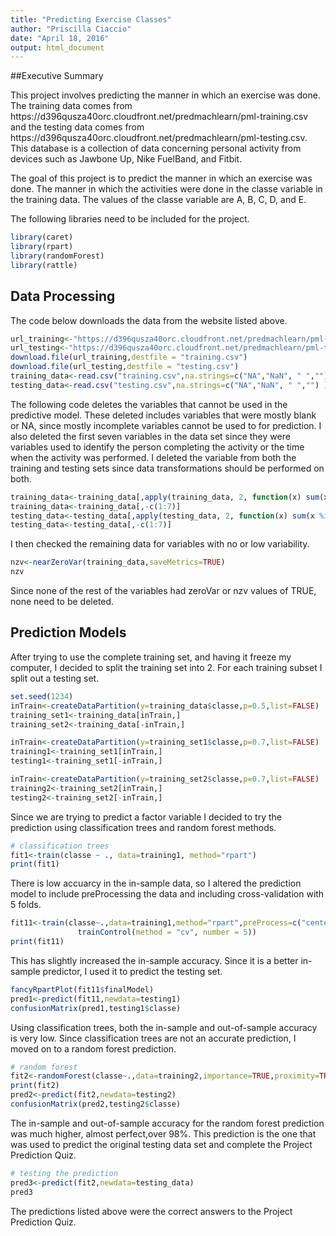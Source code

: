 ```yaml
---
title: "Predicting Exercise Classes"
author: "Priscilla Ciaccio"
date: "April 18, 2016"
output: html_document
---
```


##Executive Summary

This project involves predicting the manner in which an exercise was done. The training data comes from https://d396qusza40orc.cloudfront.net/predmachlearn/pml-training.csv and the testing data comes from https://d396qusza40orc.cloudfront.net/predmachlearn/pml-testing.csv. This database is a collection of data concerning personal activity from devices such as Jawbone Up, Nike FuelBand, and Fitbit.

The goal of this project is to predict the manner in which an exercise was done. The manner in which the activities were done in the classe variable in the training data. The values of the classe variable are A, B, C, D, and E.

The following libraries need to be included for the project.

```r
library(caret)
library(rpart)
library(randomForest)
library(rattle)
```

## Data Processing

The code below downloads the data from the website listed above.

```r
url_training<-"https://d396qusza40orc.cloudfront.net/predmachlearn/pml-training.csv"
url_testing<-"https://d396qusza40orc.cloudfront.net/predmachlearn/pml-testing.csv"
download.file(url_training,destfile = "training.csv")
download.file(url_testing,destfile = "testing.csv")
training_data<-read.csv("training.csv",na.strings=c("NA","NaN", " ",""))
testing_data<-read.csv("testing.csv",na.strings=c("NA","NaN", " ","") )
```

The following code deletes the variables that cannot be used in the predictive model.  These deleted includes variables that were mostly blank or NA, since mostly incomplete variables cannot be used to for prediction.  I also deleted the first seven variables in the data set since they were variables used to identify the person completing the activity or the time when the activity was performed. I deleted the variable from both the training and testing sets since data transformations should be performed on both.

```r
training_data<-training_data[,apply(training_data, 2, function(x) sum(x %in% c(NA,NaN, " ","")))==0]
training_data<-training_data[,-c(1:7)]
testing_data<-testing_data[,apply(testing_data, 2, function(x) sum(x %in% c(NA,NaN, " ","")))==0]
testing_data<-testing_data[,-c(1:7)]
```

I then checked the remaining data for variables with no or low variability.

```r
nzv<-nearZeroVar(training_data,saveMetrics=TRUE)
nzv
```

Since none of the rest of the variables had zeroVar or nzv values of TRUE, none need to be deleted.

## Prediction Models

After trying to use the complete training set, and having it freeze my computer, I decided to split the training set into 2. For each training subset I split out a testing set.

```r
set.seed(1234)
inTrain<-createDataPartition(y=training_data$classe,p=0.5,list=FALSE)
training_set1<-training_data[inTrain,]
training_set2<-training_data[-inTrain,]

inTrain<-createDataPartition(y=training_set1$classe,p=0.7,list=FALSE)
training1<-training_set1[inTrain,]
testing1<-training_set1[-inTrain,]

inTrain<-createDataPartition(y=training_set2$classe,p=0.7,list=FALSE)
training2<-training_set2[inTrain,]
testing2<-training_set2[-inTrain,]
```

Since we are trying to predict a factor variable I decided to try the prediction using classification trees and random forest methods.

```r
# classification trees
fit1<-train(classe ~ ., data=training1, method="rpart") 
print(fit1)
```

There is low accuarcy in the in-sample data, so I altered the prediction model to include preProcessing the data and including cross-validation with 5 folds.

```r
fit11<-train(classe~.,data=training1,method="rpart",preProcess=c("center","scale"),trControl=
               trainControl(method = "cv", number = 5))
print(fit11)
```

This has slightly increased the in-sample accuracy. Since it is a better in-sample predictor, I used it to predict the testing set.

```r
fancyRpartPlot(fit11$finalModel)
pred1<-predict(fit11,newdata=testing1)
confusionMatrix(pred1,testing1$classe)
```

Using classification trees, both the in-sample and out-of-sample accuracy is very low. Since classification trees are not an accurate prediction, I moved on to a random forest prediction.

```r
# random forest
fit2<-randomForest(classe~.,data=training2,importance=TRUE,proximity=TRUE) 
print(fit2)
pred2<-predict(fit2,newdata=testing2)
confusionMatrix(pred2,testing2$classe)
```

The in-sample and out-of-sample accuracy for the random forest prediction was much higher, almost perfect,over 98%. This prediction is the one that was used to predict the original testing data set and complete the Project Prediction Quiz.

```r
# testing the prediction
pred3<-predict(fit2,newdata=testing_data)
pred3
```

The predictions listed above were the correct answers to the Project Prediction Quiz.